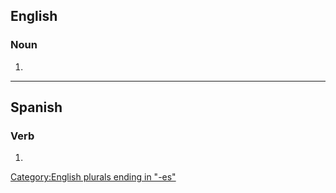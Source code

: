 ==English==

===Noun===
{{head|en|noun plural form}}

# {{plural of|alias|lang=en}}

[[Category:English plurals ending in "-es"]]

----

==Spanish==

===Verb===
{{head|es|verb form}}

# {{es-verb form of|ending=ar|mood=subjunctive|tense=imperfect|sera=se|pers=2|formal=no|number=singular|aliar}}